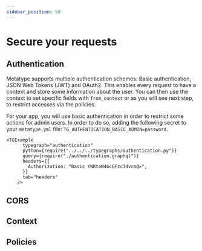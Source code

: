 ```yaml
---
sidebar_position: 50
---
```



# Secure your requests

## Authentication

Metatype supports multiple authentication schemes: Basic authentication, JSON Web Tokens (JWT) and OAuth2. This enables every request to have a context and store some information about the user. You can then use the context to set specific fields with `from_context` or as you will see next step, to restrict accesses via the policies.

For your app, you will use basic authentication in order to restrict some actions for admin users. In order to do so, adding the following secret to your `metatype.yml` file: `TG_AUTHENTICATION_BASIC_ADMIN=password`.

    <TGExample
          typegraph="authentication"
          python={require("../../../typegraphs/authentication.py")}
          query={require("./authentication.graphql")}
          headers={{
            Authorization: "Basic YWRtaW46cGFzc3dvcmQ=",
          }}
          tab="headers"
        />

## CORS

## Context


## Policies
